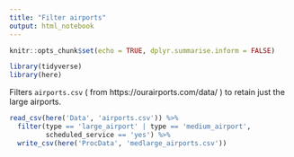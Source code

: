 ```yaml
---
title: "Filter airports"
output: html_notebook
---
```


```r
knitr::opts_chunk$set(echo = TRUE, dplyr.summarise.inform = FALSE)
```

```r
library(tidyverse)
library(here)
```

Filters `airports.csv` ( from https://ourairports.com/data/ ) to retain just the large airports.

```r
read_csv(here('Data', 'airports.csv')) %>% 
  filter(type == 'large_airport' | type == 'medium_airport',
         scheduled_service == 'yes') %>% 
  write_csv(here('ProcData', 'medlarge_airports.csv'))
```


